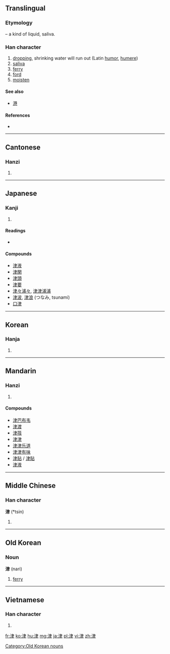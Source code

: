 ==Translingual==

===Etymology===
{{Han compound|水 |alt1=氵|t1=water|聿}} – a kind of liquid, saliva.

===Han character===
{{Han char|rn=85|rad=水|as=06|sn=9|four=3510<sub>7</sub>|canj=水中手 (ELQ)}}

# [[drop]]ping, shrinking water will run out (Latin [[humor]], [[humere]])
# [[saliva]]
# [[ferry]]
# [[ford]]
# [[moisten]]

====See also====
* [[港]]

====References====
* {{Han ref|kx=0621.090|dkj=17396|dj=1017.070|hdz=31616.110|uh=6D25|ud=27941|bh=AC7A|bd=44154}}

----

==Cantonese==

===Hanzi===
{{yue-hanzi|jyut=|y=jeun1}}

# {{defn|lang=yue|sort=水06}}

----

==Japanese==

===Kanji===
{{ja-kanji|grade=c|rs=水06}}

# {{defn|lang=ja|sort=水06}}

====Readings====
* {{ja-readings|on=[[しん]] (shin)|kun=[[つ]] (tsu)}}

====Compounds====
* [[津液]]
* [[津関]]
* [[津頭]]
* [[津要]]
* [[津々浦々]], [[津津浦浦]]
* [[津波]], [[津浪]] (つなみ, tsunami)
* [[口津]]

----

==Korean==

===Hanja===
{{ko-hanja|hangeul=[[진]]|eumhun=|rv=jin|mr=chin|y=cin}}

# {{defn|lang=ko|sort=水06}}

----

==Mandarin==

===Hanzi===
{{cmn-hanzi|pin=[[jīn]] ([[jin1]])|wg=chin<sup>1</sup>}}

# {{defn|lang=cmn|sort=水06}}

====Compounds====
* [[津巴布韦]]
* [[津渡]]
* [[津筏]]
* [[津津]]
* [[津津乐道]]
* [[津津有味]]
* [[津贴]] / [[津貼]]
* [[津液]]

----

==Middle Chinese==

===Han character===
'''津''' (*tsin)<!--asterisk indicates that this character appears more than four times in the Tang Dynasty corpus of literature-->

# {{defn|lang=zhx-mid|sort=水06}}

----

==Old Korean==

===Noun===
'''津''' (nari)

# {{Baekje}} [[ferry]]

[[Category:Old Korean nouns]]

----

==Vietnamese==

===Han character===
{{vi-hantu|[[tân]], [[lọt]], [[lụt]]|rs=水06}}

# {{defn|lang=vi|sort=水06}}

[[fr:津]]
[[ko:津]]
[[hu:津]]
[[mg:津]]
[[ja:津]]
[[pl:津]]
[[vi:津]]
[[zh:津]]